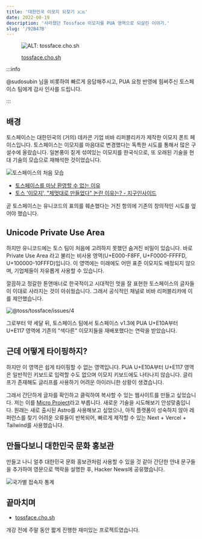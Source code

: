 ```yaml
---
title: '대한민국 이모지 되찾기 🇰🇷'
date: 2022-08-19
description: '사라졌던 Tossface 이모지를 PUA 영역으로 되살린 이야기.'
slug: '/92B47B'
---
```


<figure>

![ALT: tossface.cho.sh](./25AAC2.png)

<figcaption>

[tossface.cho.sh](https://tossface.cho.sh)

</figcaption>
</figure>

:::info

@sudosubin 님을 비롯하여 빠르게 응답해주시고, PUA 요청 반영에 힘써주신 토스페이스 팀에게 감사 인사를 드립니다.

:::

## 배경

토스페이스는 대한민국의 (거의) 데카콘 기업 비바 리퍼블리카가 제작한 이모지 폰트 페이스입니다.
토스페이스는 이모지를 마음대로 변경했다는 독특한 시도를 통해서 많은 구설수에 올랐습니다.
일본풍이 짙게 섞여있는 이모지를 한국식으로, 또 오래된 기술을 현대 기술의 모습으로 재해석한 것이었습니다.

![토스페이스의 처음 모습](./9A9620.png)

- [토스페이스를 마냥 환영할 수 없는 이유](https://www.jiwon.me/tossface/)
- [토스 '이모지', "제멋대로 만들었다" 논란 이유는? - 지구인사이드](https://g9inside.com/?p=9259)

곧 토스페이스는 유니코드의 표의를 훼손했다는 거친 항의에 기존의 창의적인 시도를 엎어야 했습니다.

## Unicode Private Use Area

하지만 유니코드에는 토스 팀이 처음에 고려하지 못했던 숨겨진 비밀이 있습니다.
바로 Private Use Area 라고 불리는 비사용 영역(U+E000-F8FF, U+F0000-FFFFD, U+100000-10FFFD)입니다.
이 영역에는 미래에도 어떤 표준 이모지도 배정되지 않으며, 기업체들이 자유롭게 사용할 수 있습니다.

깔끔하고 정갈한 톤앤매너로 한국적이고 시대적인 멋을 잘 표현한 토스페이스의 글자들이 이대로 사라지는 것이 아쉬웠습니다.
그래서 공식적인 채널로 비바 리퍼블리카에 이를 제안했습니다.

![@toss/tossface/issues/4](./5CE956.png)

그로부터 약 세달 뒤, 토스페이스 팀에서 토스페이스 v1.3에 PUA U+E10A부터 U+E117 영역에 기존의 "색다른" 이모지들을 재배포했다는 연락을 받았습니다.

## 근데 어떻게 타이핑하지?

하지만 이 영역은 쉽게 타이핑할 수 없는 영역입니다.
PUA U+E10A부터 U+E117 영역은 일반적인 키보드로 입력할 수도 없으며 이모지 키보드에도 나타나지 않습니다.
글리프가 존재해도 글리프를 사용하기 어려운 아이러니한 상황이 생겼습니다.

그래서 간단하게 글자를 확인하고 클릭하여 복사할 수 있는 웹사이트를 만들고 싶었습니다.
저는 이를 [Micro Project](/research/A46FA5)라고 부릅니다.
새로운 기술을 시도해보기 안성맞춤입니다.
원래는 새로 출시된 Astro를 사용해보고 싶었으나, 아직 플랫폼이 성숙하지 않아 레퍼런스를 찾기 어려운 오류들이 반복되어,
빠르게 제작할 수 있는 Next + Vercel + Tailwind를 사용했습니다.

## 만들다보니 대한민국 문화 홍보관

만들고 나니 얼추 대한민국 문화 홍보관처럼 사용할 수 있을 것 같아 간단한 안내 문구들을 추가하여 영문으로 맥락을 설명한 후,
Hacker News에 공유했습니다.

![국가별 접속자 통계](./10F5AA.jpg)

## 끝마치며

- [tossface.cho.sh](https://tossface.cho.sh)

개강 전에 주말 동안 짧게 진행한 재미있는 프로젝트였습니다.
